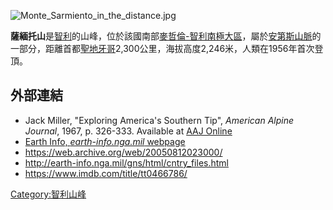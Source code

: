 [[Image:Monte_Sarmiento_in_the_distance.jpg|right]]
{{coord|54|27|S|70|50|W|display=title}}

'''薩緬托山'''是[[智利|智利]]的山峰，位於該國南部[[麥哲倫-智利南極大區|麥哲倫-智利南極大區]]，屬於[[安第斯山脈|安第斯山脈]]的一部分，距離首都[[聖地牙哥_(智利)|聖地牙哥]]2,300公里，海拔高度2,246米，人類在1956年首次登頂。

==外部連結==
* Jack Miller, "Exploring America's Southern Tip", ''American Alpine Journal'', 1967, p. 326-333. Available at [http://www.americanalpineclub.org/AAJO/pdfs/1967/Miller_AmSoTip1967_326-333.pdf AAJ Online]{{Dead link}}
* [http://earth-info.nga.mil/gns/html/cntry_files.html Earth Info, ''earth-info.nga.mil'' webpage] {{Wayback|url=http://earth-info.nga.mil/gns/html/cntry_files.html |date=20120823004343 }} 
* https://web.archive.org/web/20050812023000/
* http://earth-info.nga.mil/gns/html/cntry_files.html {{Wayback|url=http://earth-info.nga.mil/gns/html/cntry_files.html |date=20120823004343 }}
* https://www.imdb.com/title/tt0466786/ {{Wayback|url=https://www.imdb.com/title/tt0466786/ |date=20170209103223 }}

[[Category:智利山峰|Category:智利山峰]]
{{Chile-geo-stub}}